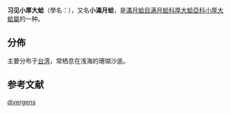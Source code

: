{{Speciesbox
 | genus = Epicodakia
| species = divergens
 | authority = (Philippi, 1850)
}}

'''习见小厚大蛤'''（學名：{{lang|la|''Epicodakia divergens''}}）{{r |Xu 2012}}，又名'''小滿月蛤'''{{r |shell_2401}}，是[[滿月蛤目|滿月蛤目]][[满月蛤科|满月蛤科]][[厚大蛤亞科|厚大蛤亞科]][[小厚大蛤屬|小厚大蛤屬]]的一种{{r|Xu 2012}}。

==分佈==
主要分布于[[台湾|台湾]]，常栖息在浅海的珊瑚沙底{{r|Xu 2012}}。

==参考文献==
{{reflist|refs=
<ref name="shell_2401">{{cite web
 |url=http://shell.sinica.edu.tw/chinese/shellbase_detail.php?science_no=2401
 |title=国际贝库：小满月蛤
 |publisher=台湾贝类资料库
 |accessdate=2009-08-11
 |archive-date=2016-03-04
 |archive-url=https://web.archive.org/web/20160304125539/http://shell.sinica.edu.tw/chinese/shellbase_detail.php?science_no=2401
 |dead-url=no
 }}</ref>
<ref name="Xu 2012">{{cite book |title=中国动物志·无脊椎动物 |volume=第48卷 |edition=平装; 第1版 |publisher=[[科学出版社|科学出版社]] |chapter=一、滿月蛤科 |date=2012-01-01 |accessdate=2017-11-27 |url=http://www.amazon.cn/%E4%B8%AD%E5%9B%BD%E5%8A%A8%E7%89%A9%E5%BF%97%E2%80%A2%E6%97%A0%E8%84%8A%E6%A4%8E%E5%8A%A8%E7%89%A9-%E5%BE%90%E5%87%A4%E5%B1%B1/dp/B0068F5Y8Y |author=[[徐凤山|徐凤山]] |language=zh-hans |isbn=9787030324696 |archive-date=2014-12-19 |archive-url=https://web.archive.org/web/20141219122459/http://www.amazon.cn/%E4%B8%AD%E5%9B%BD%E5%8A%A8%E7%89%A9%E5%BF%97%E2%80%A2%E6%97%A0%E8%84%8A%E6%A4%8E%E5%8A%A8%E7%89%A9-%E5%BE%90%E5%87%A4%E5%B1%B1/dp/B0068F5Y8Y |dead-url=no }}</ref>
}}

[[Category:小厚大蛤屬|divergens]]